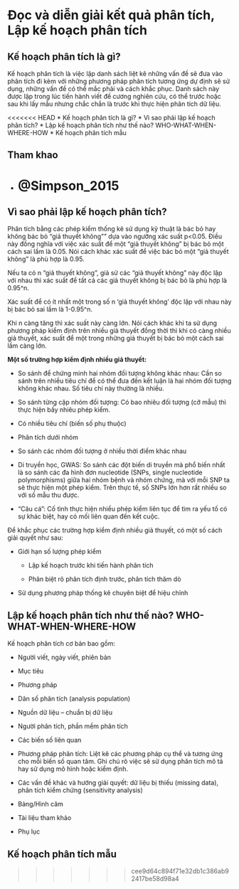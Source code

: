 # Đọc và diễn giải kết quả phân tích, Lập kế hoạch phân tích

## Kế hoạch phân tích là gì?

Kế hoạch phân tích là việc lập danh sách liệt kê những vấn đề sẽ đưa vào phân tích đi kèm với những phương pháp phân tích tương ứng dự định sẽ sử dụng, những vấn đề có thể mắc phải và cách khắc phục. Danh sách này được lập trong lúc tiến hành viết đề cương nghiên cứu, có thể trước hoặc sau khi lấy mẫu nhưng chắc chắn là trước khi thực hiện phân tích dữ liệu.

<<<<<<< HEAD
* Kế hoạch phân tích là gì?
* Vì sao phải lập kế hoạch phân tích?
* Lập kế hoạch phân tích như thế nào? WHO-WHAT-WHEN-WHERE-HOW
* Kế hoạch phân tích mẫu

## Tham khao

* @Simpson_2015
=======


## Vì sao phải lập kế hoạch phân tích?

Phân tích bằng các phép kiểm thống kê sử dụng kỹ thuật là bác bỏ hay không bác bỏ "giả thuyết không"" dựa vào ngưỡng xác suất p<0.05. Điều này đồng nghĩa với việc xác suất để một "giả thuyết không" bị bác bỏ một cách sai lầm là 0.05. Nói cách khác xác suất để việc bác bỏ một "giả thuyết không" là phù hợp là 0.95.

Nếu ta có n "giả thuyết không", giả sử các "giả thuyết không" này độc lập với nhau thì xác suất để tất cả các giả thuyết không bị bác bỏ là phù hợp là 0.95^n.

Xác suất để có ít nhất một trong số n ‘giả thuyết không’ độc lập với nhau này bị bác bỏ sai lầm là 1-0.95^n.

Khi n càng tăng thì xác suất này càng lớn. Nói cách khác khi ta sử dụng phương pháp kiểm định trên nhiều giả thuyết đồng thời thì khi có càng nhiều giả thuyết, xác suất để một trong những giả thuyết bị bác bỏ một cách sai lầm càng lớn.

**Một số trường hợp kiểm định nhiều giả thuyết:**

* So sánh để chứng minh hai nhóm đối tượng không khác nhau: Cần so sánh trên nhiều tiêu chí để có thể đưa đến kết luận là hai nhóm đối tượng không khác nhau. Số tiêu chí này thường là nhiều.

* So sánh từng cặp nhóm đối tượng: Có bao nhiêu đối tượng (cỡ mẫu) thì thực hiện bấy nhiêu phép kiểm.

* Có nhiều tiêu chí (biến số phụ thuộc)

* Phân tích dưới nhóm

* So sánh các nhóm đối tượng ở nhiều thời điểm khác nhau

* Di truyền học, GWAS: So sánh các đột biến di truyền mà phổ biến nhất là so sánh các đa hình đơn nucleotide (SNPs, single nucleotide polymorphisms) giữa hai nhóm bệnh và nhóm chứng, mà với mỗi SNP ta sẽ thực hiện một phép kiểm. Trên thực tế, số SNPs lớn hơn rất nhiều so với số mẫu thu được.

* “Câu cá”: Cố tình thực hiện nhiều phép kiểm liên tục để tìm ra yếu tố có sự khác biệt, hay có mối liên quan đến kết cuộc.

Để khắc phục các trường hợp kiểm định nhiều giả thuyết, có một số cách giải quyết như sau:

* Giới hạn số lượng phép kiểm

  + Lập kế hoạch trước khi tiến hành phân tích

  + Phân biệt rõ phân tích định trước, phân tích thăm dò

* Sử dụng phương pháp thống kê chuyên biệt để hiệu chỉnh

## Lập kế hoạch phân tích như thế nào? WHO-WHAT-WHEN-WHERE-HOW

Kế hoạch phân tích cơ bản bao gồm:

* Người viết, ngày viết, phiên bản

* Mục tiêu

* Phương pháp

+ Dân số phân tích (analysis population)

+ Nguồn dữ liệu – chuẩn bị dữ liệu

+ Người phân tích, phần mềm phân tích

+ Các biến số liên quan

+ Phương pháp phân tích: Liệt kê các phương pháp cụ thể và tương ứng cho mỗi biến số quan tâm. Ghi chú rõ việc sẽ sử dụng phân tích mô tả hay sử dụng mô hình hoặc kiểm định.

+ Các vấn đề khác và hướng giải quyết: dữ liệu bị thiếu (missing data), phân tích kiểm chứng (sensitivity analysis)

* Bảng/Hình câm

* Tài liệu tham khảo

* Phụ lục

## Kế hoạch phân tích mẫu
>>>>>>> cee9d64c894f71e32db1c386ab92417be58d98a4
